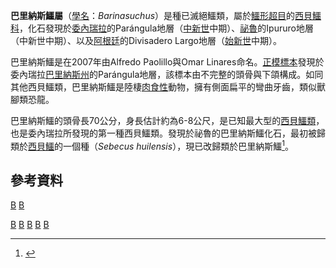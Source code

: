 {{Automatic taxobox
| taxon = Barinasuchus
| authority = Paolillo & Linares, 2007
[[Category:2007年描述的分类群|B]]
| fossil_range = {{fossil range|37.2|11.8}}
| image = Barinasuchus Arveloi.JPG
| image_caption = 巴里納斯鱷的[[正模標本|正模標本]]
| type_species = '''巴里納斯鱷<br>''Barinasuchus arveloi'''''
| type_species_authority = Paolillo & Linares, 2007 
}}

'''巴里納斯鱷屬'''（[[學名|學名]]：''Barinasuchus''）是種已滅絕鱷類，屬於[[鱷形超目|鱷形超目]]的[[西貝鱷科|西貝鱷科]]，化石發現於[[委內瑞拉|委內瑞拉]]的Parángula地層（[[中新世|中新世]]中期）、[[祕魯|祕魯]]的Ipururo地層（中新世中期）、以及[[阿根廷|阿根廷]]的Divisadero Largo地層（[[始新世|始新世]]中期）。

巴里納斯鱷是在2007年由Alfredo Paolillo與Omar Linares命名。[[正模標本|正模標本]]發現於委內瑞拉[[巴里納斯州|巴里納斯州]]的Parángula地層，該標本由不完整的頭骨與下頜構成。如同其他西貝鱷類，巴里納斯鱷是陸棲[[肉食性|肉食性]]動物，擁有側面扁平的彎曲牙齒，類似獸腳類恐龍。

巴里納斯鱷的頭骨長70公分，身長估計約為6-8公尺，是已知最大型的[[西貝鱷類|西貝鱷類]]，也是委內瑞拉所發現的第一種西貝鱷類。發現於祕魯的巴里納斯鱷化石，最初被歸類於[[西貝鱷|西貝鱷]]的一個種（''Sebecus huilensis''），現已改歸類於巴里納斯鱷<ref name=APOL07>{{cite journal|last=Paolillo|first=Alfredo|coauthors=and Linares, Omar J.|date=2007|title=Nuevos cocodrilos Sebecosuchia del Cenozoico Suramericano (Mesosuchia: Crocodylia)|journal=Paleobiologia Neotropical|volume=3|pages=1–25|url=http://www.paleobio.labb.usb.ve/Paleobio03.pdf|accessdate=2009-02-15|format=PDF|language=es|archive-date=2009-03-03|archive-url=https://web.archive.org/web/20090303221605/http://www.paleobio.labb.usb.ve/Paleobio03.pdf|dead-url=yes}}</ref>。

==參考資料==
{{reflist}}
{{諾托鱷亞目|S.}}
{{Taxonbar|from=Q3281318}}

[[Category:始新世爬行動物|B]]
[[Category:漸新世爬行動物|B]]
[[Category:中新世爬行動物|B]]
[[Category:鱷形超目|B]]
[[分類:中新世鱷形類|B]]
[[Category:漸新世鱷形類|B]]
[[分類:始新世鱷形類|B]]
{{Crocodilia-stub}}
{{Paleo-reptile-stub}}